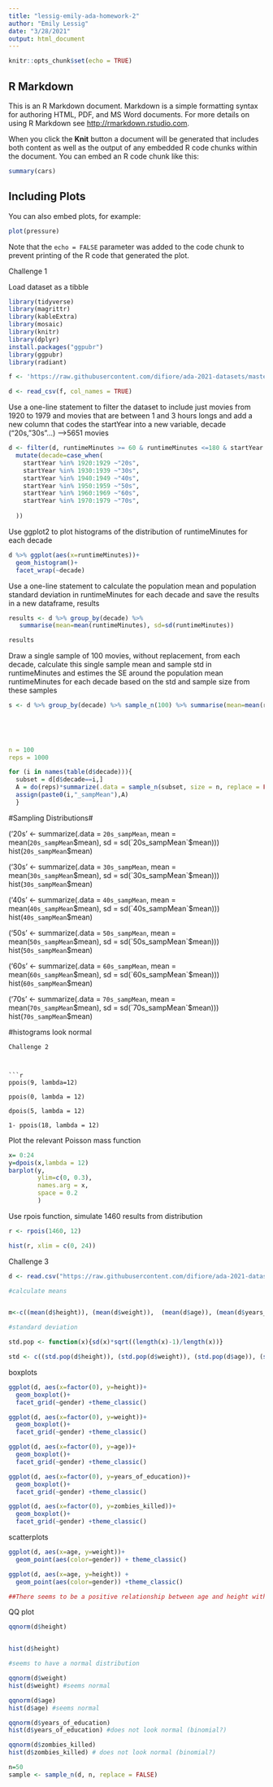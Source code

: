 ```yaml
---
title: "lessig-emily-ada-homework-2"
author: "Emily Lessig"
date: "3/28/2021"
output: html_document
---
```


```r
knitr::opts_chunk$set(echo = TRUE)
```

## R Markdown

This is an R Markdown document. Markdown is a simple formatting syntax for authoring HTML, PDF, and MS Word documents. For more details on using R Markdown see <http://rmarkdown.rstudio.com>.

When you click the **Knit** button a document will be generated that includes both content as well as the output of any embedded R code chunks within the document. You can embed an R code chunk like this:

```r
summary(cars)
```

## Including Plots

You can also embed plots, for example:

```r
plot(pressure)
```

Note that the `echo = FALSE` parameter was added to the code chunk to prevent printing of the R code that generated the plot.

Challenge 1

Load dataset as a tibble 
```r

library(tidyverse)
library(magrittr)
library(kableExtra)
library(mosaic)
library(knitr)
library(dplyr)
install.packages("ggpubr")
library(ggpubr)
library(radiant)

f <- 'https://raw.githubusercontent.com/difiore/ada-2021-datasets/master/IMDB-movies.csv'

d <- read_csv(f, col_names = TRUE)
```
Use a one-line statement to filter the dataset to include just movies from 1920 to 1979 and movies that are between 1 and 3 hours longs and add a new column that codes the startYear into a new variable, decade ("20s,"30s"...) -->5651 movies
```r

d <- filter(d, runtimeMinutes >= 60 & runtimeMinutes <=180 & startYear %in% 1920:1979) %>%
  mutate(decade=case_when(
    startYear %in% 1920:1929 ~"20s",
    startYear %in% 1930:1939 ~"30s",
    startYear %in% 1940:1949 ~"40s",
    startYear %in% 1950:1959 ~"50s",
    startYear %in% 1960:1969 ~"60s",
    startYear %in% 1970:1979 ~"70s",
    
  ))

```

Use ggplot2 to plot histograms of the distribution of runtimeMinutes for each decade

```r

d %>% ggplot(aes(x=runtimeMinutes))+
  geom_histogram()+
  facet_wrap(~decade)

```

Use a one-line statement to calculate the population mean and population standard deviation in runtimeMinutes for each decade and save the results in a new dataframe, results

```r

results <- d %>% group_by(decade) %>%
   summarise(mean=mean(runtimeMinutes), sd=sd(runtimeMinutes))

results


```

Draw a single sample of 100 movies, without replacement, from each decade, calculate this single sample mean and sample std in runtimeMinutes and estimes the SE around the population mean runtimeMinutes for each decade based on the std and sample size from these samples

```r
s <- d %>% group_by(decade) %>% sample_n(100) %>% summarise(mean=mean(runtimeMinutes), sd=sd(runtimeMinutes)
 
                                                          

                                                            

n = 100
reps = 1000

for (i in names(table(d$decade))){
  subset = d[d$decade==i,]
  A = do(reps)*summarize(.data = sample_n(subset, size = n, replace = FALSE), mean = mean(runtimeMinutes),sd = sd(runtimeMinutes)) 
  assign(paste0(i,"_sampMean"),A)
  }

```




#Sampling Distributions#


('20s' <- summarize(.data = `20s_sampMean`, mean = mean(`20s_sampMean`$mean), sd = sd(`20s_sampMean`$mean)))
hist(`20s_sampMean`$mean)                                                           
                                                              
('30s' <- summarize(.data = `30s_sampMean`, mean = mean(`30s_sampMean`$mean), sd = sd(`30s_sampMean`$mean)))
hist(`30s_sampMean`$mean)    

('40s' <- summarize(.data = `40s_sampMean`, mean = mean(`40s_sampMean`$mean), sd = sd(`40s_sampMean`$mean)))
hist(`40s_sampMean`$mean)  

('50s' <- summarize(.data = `50s_sampMean`, mean = mean(`50s_sampMean`$mean), sd = sd(`50s_sampMean`$mean)))
hist(`50s_sampMean`$mean)  

('60s' <- summarize(.data = `60s_sampMean`, mean = mean(`60s_sampMean`$mean), sd = sd(`60s_sampMean`$mean)))
hist(`60s_sampMean`$mean)  

('70s' <- summarize(.data = `70s_sampMean`, mean = mean(`70s_sampMean`$mean), sd = sd(`70s_sampMean`$mean)))
hist(`70s_sampMean`$mean)  

#histograms look normal 




```
Challenge 2



```r

ppois(9, lambda=12)

ppois(0, lambda = 12)

dpois(5, lambda = 12)

1- ppois(18, lambda = 12)

```

Plot the relevant Poisson mass function 

```r

x= 0:24
y=dpois(x,lambda = 12)
barplot(y,
        ylim=c(0, 0.3),
        names.arg = x,
        space = 0.2
        )


```

Use rpois function, simulate 1460 results from distribution 

```r

r <- rpois(1460, 12)

hist(r, xlim = c(0, 24))

```

Challenge 3

```r
d <- read.csv("https://raw.githubusercontent.com/difiore/ada-2021-datasets/master/zombies.csv")

#calculate means


m<-c((mean(d$height)), (mean(d$weight)),  (mean(d$age)), (mean(d$years_of_education)), (mean(d$zombies_killed)

#standard deviation

std.pop <- function(x){sd(x)*sqrt((length(x)-1)/length(x))}

std <- c((std.pop(d$height)), (std.pop(d$weight)), (std.pop(d$age)), (std.pop(d$years_of_education)), (std.pop(d$zombies_killed)))
```

boxplots

```r
ggplot(d, aes(x=factor(0), y=height))+
  geom_boxplot()+
  facet_grid(~gender) +theme_classic()

ggplot(d, aes(x=factor(0), y=weight))+
  geom_boxplot()+
  facet_grid(~gender) +theme_classic()

ggplot(d, aes(x=factor(0), y=age))+
  geom_boxplot()+
  facet_grid(~gender) +theme_classic()

ggplot(d, aes(x=factor(0), y=years_of_education))+
  geom_boxplot()+
  facet_grid(~gender) +theme_classic()

ggplot(d, aes(x=factor(0), y=zombies_killed))+
  geom_boxplot()+
  facet_grid(~gender) +theme_classic()

```

scatterplots 


```r
ggplot(d, aes(x=age, y=weight))+
  geom_point(aes(color=gender)) + theme_classic()

ggplot(d, aes(x=age, y=height)) +
  geom_point(aes(color=gender)) +theme_classic()

##There seems to be a positive relationship between age and height with male heights being higher than females. Similarly, males seem to have a higher average weight than females (across ages), but there does not appear to be a disernable relationship otherwise between weight and age.
```
QQ plot 

```r
qqnorm(d$height)


hist(d$height)

#seems to have a normal distribution 

qqnorm(d$weight)
hist(d$weight) #seems normal

qqnorm(d$age)
hist(d$age) #seems normal

qqnorm(d$years_of_education)
hist(d$years_of_education) #does not look normal (binomial?)

qqnorm(d$zombies_killed)
hist(d$zombies_killed) # does not look normal (binomial?)

```
```r

n=50
sample <- sample_n(d, n, replace = FALSE)


```